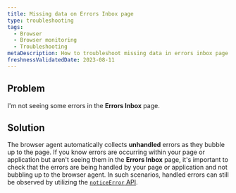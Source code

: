 ```yaml
---
title: Missing data on Errors Inbox page
type: troubleshooting
tags:
  - Browser
  - Browser monitoring
  - Troubleshooting
metaDescription: How to troubleshoot missing data in errors inbox page
freshnessValidatedDate: 2023-08-11
---
```


## Problem

I'm not seeing some errors in the <DoNotTranslate>**Errors Inbox**</DoNotTranslate> page.

## Solution

The browser agent automatically collects <DoNotTranslate>**unhandled**</DoNotTranslate> errors as they bubble up to the page. If you know errors are occurring within your page or application but aren't seeing them in the <DoNotTranslate>**Errors Inbox**</DoNotTranslate> page, it's important to check that the errors are being handled by your page or application and not bubbling up to the browser agent. In such scenarios, handled errors can still be observed by utilizing the [`noticeError` API](/docs/browser/new-relic-browser/browser-apis/noticeerror).
